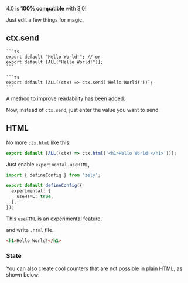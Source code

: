 4.0 is **100% compatible** with 3.0!

Just edit a few things for magic.

## ctx.send

<Tabs>
  <TabItem id="After (4.0)">
    
    ```ts
    export default "Hello World!"; // or
    export default [ALL("Hello World!")];
    ```

  </TabItem>
  <TabItem id="Before (3.0)">
    
    ```ts
    export default [ALL((ctx) => ctx.send('Hello World!'))];
    ```

  </TabItem>
</Tabs>

A method to improve readability has been added.

Now, instead of `ctx.send`,
just enter the value you want to send.

## HTML

No more `ctx.html` like this:

```ts
export default [ALL((ctx) => ctx.html('<h1>Hello World!</h1>'))];
```

Just enable `experimental.useHTML`,

```ts {4-6}
import { defineConfig } from 'zely';

export default defineConfig({
  experimental: {
    useHTML: true,
  },
});
```

<Box type="warning">This `useHTML` is an experimental feature.</Box>

and write `.html` file.

```html
<h1>Hello World!</h1>
```

### State

You can also create cool counters that are not possible in plain HTML, as shown below:

```html

```
